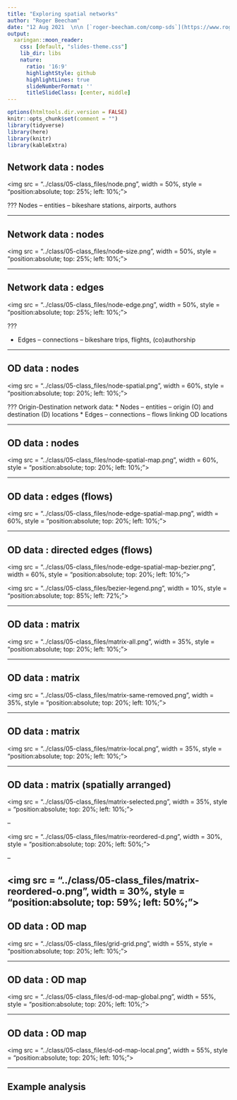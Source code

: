 ```yaml
---
title: "Exploring spatial networks"
author: "Roger Beecham"
date: "12 Aug 2021  \n\n [`roger-beecham.com/comp-sds`](https://www.roger-beecham.com/comp-sds/)"
output:
  xaringan::moon_reader:
    css: [default, "slides-theme.css"]
    lib_dir: libs
    nature:
      ratio: '16:9'
      highlightStyle: github
      highlightLines: true
      slideNumberFormat: ''
      titleSlideClass: [center, middle]
---
```


```r
options(htmltools.dir.version = FALSE)
knitr::opts_chunk$set(comment = "")
library(tidyverse)
library(here)
library(knitr)
library(kableExtra)
```


## Network data : nodes

<img src = "../class/05-class_files/node.png", width = 50%, style = "position:absolute; top: 25%; left: 10%;"></img>

???
Nodes -- entities -- bikeshare stations, airports, authors

---


## Network data : nodes

<img src = "../class/05-class_files/node-size.png", width = 50%, style = "position:absolute; top: 25%; left: 10%;"></img>

---


## Network data : edges

<img src = "../class/05-class_files/node-edge.png", width = 50%, style = "position:absolute; top: 25%; left: 10%;"></img>

???

* Edges -- connections -- bikeshare trips, flights, (co)authorship

---

##  OD data : nodes

<img src = "../class/05-class_files/node-spatial.png", width = 60%, style = "position:absolute; top: 20%; left: 10%;"></img>

???
Origin-Destination network data:
* Nodes -- entities -- origin (O) and destination (D) locations
* Edges -- connections -- flows linking OD locations


---

## OD data : nodes

<img src = "../class/05-class_files/node-spatial-map.png", width = 60%, style = "position:absolute; top: 20%; left: 10%;"></img>

---

## OD data : edges (flows)

<img src = "../class/05-class_files/node-edge-spatial-map.png", width = 60%, style = "position:absolute; top: 20%; left: 10%;"></img>

---

## OD data : directed edges (flows)

<img src = "../class/05-class_files/node-edge-spatial-map-bezier.png", width = 60%, style = "position:absolute; top: 20%; left: 10%;"></img>

<img src = "../class/05-class_files/bezier-legend.png", width = 10%, style = "position:absolute; top: 85%; left: 72%;"></img>

---


## OD data : matrix

<img src = "../class/05-class_files/matrix-all.png", width = 35%, style = "position:absolute; top: 20%; left: 10%;"></img>

---

## OD data : matrix

<img src = "../class/05-class_files/matrix-same-removed.png", width = 35%, style = "position:absolute; top: 20%; left: 10%;"></img>

---


## OD data : matrix

<img src = "../class/05-class_files/matrix-local.png", width = 35%, style = "position:absolute; top: 20%; left: 10%;"></img>

---

## OD data : matrix (spatially arranged)

<img src = "../class/05-class_files/matrix-selected.png", width = 35%, style = "position:absolute; top: 20%; left: 10%;"></img>

--

<img src = "../class/05-class_files/matrix-reordered-d.png", width = 30%, style = "position:absolute; top: 20%; left: 50%;"></img>

--

<img src = "../class/05-class_files/matrix-reordered-o.png", width = 30%, style = "position:absolute; top: 59%; left: 50%;"></img>
---


## OD data : OD map

<img src = "../class/05-class_files/grid-grid.png", width = 55%, style = "position:absolute; top: 20%; left: 10%;"></img>

---

## OD data : OD map

<img src = "../class/05-class_files/d-od-map-global.png", width = 55%, style = "position:absolute; top: 20%; left: 10%;"></img>

---

## OD data : OD map

<img src = "../class/05-class_files/d-od-map-local.png", width = 55%, style = "position:absolute; top: 20%; left: 10%;"></img>

---

## Example analysis 
